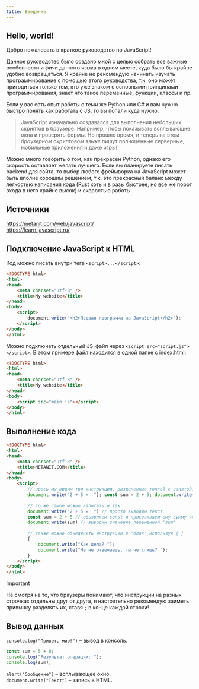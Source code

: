 ```yaml
---
title: Введение
---
```


## Hello, world!

Добро пожаловать в краткое руководство по JavaScript!

Данное руководство было создано мной с целью собрать все важные особенности и фичи данного языка в одном месте, куда было бы крайне удобно возвращаться.
Я крайне не рекомендую начинать изучать программирование с помощью этого руководства, т.к. оно может пригодиться только тем, кто уже знаком с основными принципами программирования, знает что такое переменные, функции, классы и пр.

Если у вас есть опыт работы с теми же Python или C# и вам нужно быстро понять как работать с JS, то вы попали куда нужно.

> JavaScript изначально создавался для выполнения небольших скриптов в браузере. Например, чтобы показывать всплывающие окна и проверять формы. Но прошло время, и теперь на этом *браузерном скриптовом языке* пишут полноценные серверные, мобильные приложения и даже игры!

Можно много говорить о том, как прекрасен Python, однако его скорость оставляет желать лучшего. Если вы планируете писать backend для сайта, то выбор любого фреймворка на JavaScript может быть вполне хорошим решением, т.к. это прекрасный баланс между легкостью написания кода (Rust хоть и в разы быстрее, но все же порог входа в него крайне высок) и скоростью работы.

## Источники

https://metanit.com/web/javascript/  
https://learn.javascript.ru/

## Подключение JavaScript к HTML

Код можно писать внутри тега `<script>...</script>`:

```html
<!DOCTYPE html>
<html>
<head>
    <meta charset="utf-8" />
    <title>My website</title>
</head>
<body>
    <script>
        document.write("<h2>Первая программа на JavaScript</h2>");
    </script>
</body>
</html>
```

Можно подключать отдельный JS-файл через `<script src="script.js"></script>`.
В этом примере файл находится в одной папке с index.html:

```html
<!DOCTYPE html>
<html>
<head>
    <meta charset="utf-8" />
    <title>My website</title>
</head>
<body>
    <script src="main.js"></script>
</body>
</html>
```

## Выполнение кода

```html
<!DOCTYPE html>
<html>
<head>
    <meta charset="utf-8" />
    <title>METANIT.COM</title>
</head>
<body>
    <script>
	    // здесь мы видим три инструкции, разделенные точкой с запятой:
        document.write("2 + 5 =  "); const sum = 2 + 5; document.write(sum);
        
        // то же самое можно написать и так:
        document.write("2 + 5 =  ") // просто выводим текст
        const sum = 2 + 5 // объявляем const и присваиваем ему сумму чисел
        document.write(sum) // выводим значение переменной 'sum'
        
		// также можно объединить инструкции в "блок" используя { }
		{
            document.write("Как дела? ");
            document.write("Че не отвечаешь, ты че спишь? ");
        }
    </script>
</body>
</html>
```

> [!IMPORTANT]
> 
> Не смотря на то, что браузеры понимают, что инструкции на разных строчках отдельны друг от друга, я настоятельно рекомендую заиметь привычку разделять их, ставя `;` в конце каждой строки!

## Вывод данных

`console.log("Привет, мир!")` – вывод в консоль.
```js
const sum = 5 + 8;
console.log("Результат операции: ");
console.log(sum);
```
`alert("Сообщение")` – всплывающее окно.  
`document.write("Текст")` – запись в HTML.